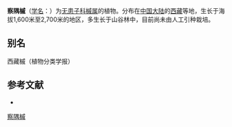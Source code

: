 {{Speciesbox
| name = 察隅槭
| status = 
| status_system = 
| image =
| genus = Acer
| species = tibetense
| authority = Fang
}}

'''察隅槭'''（[[学名|学名]]：{{lang|la|''Acer tibetense''}}）为[[无患子科|无患子科]][[槭属|槭属]]的植物。分布在[[中国大陆|中国大陆]]的[[西藏|西藏]]等地，生长于海拔1,600米至2,700米的地区，多生长于山谷林中，目前尚未由人工引种栽培。

== 别名 ==
西藏槭（植物分类学报）

== 参考文献 ==
<div class="references-small">
* {{cite web| url =http://www.bioinfo.cn/db05/KmzwSpecies.php?action=view&id=20289| title =察隅槭| work =《中国高等植物数据库全库》| publisher =中国科学院微生物研究所| author =昆明植物研究所| accessdate =2009-02-25| deadurl =yes| archiveurl =https://web.archive.org/web/20160305011036/http://www.bioinfo.cn/db05/KmzwSpecies.php?action=view&id=20289| archivedate =2016-03-05}}
</div>
{{Taxonbar|from=Q6817948}}

[[Category:枫属|察隅槭]]


{{植物小作品}}